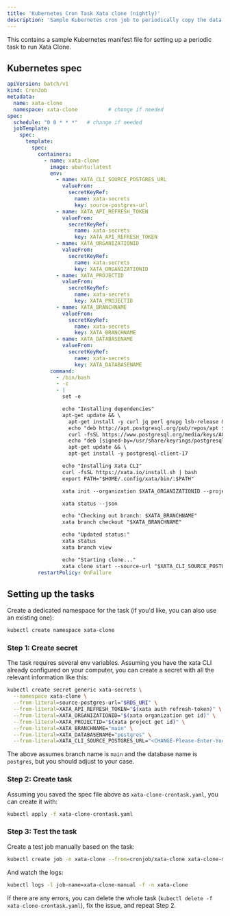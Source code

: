 ```yaml
---
title: 'Kubernetes Cron Task Xata clone (nightly)'
description: 'Sample Kubernetes cron job to periodically copy the data from production to your staging system.'
---
```


This contains a sample Kubernetes manifest file for setting up a periodic task to run Xata Clone.

## Kubernetes spec



```yaml
apiVersion: batch/v1
kind: CronJob
metadata:
  name: xata-clone
  namespace: xata-clone          # change if needed
spec:
  schedule: "0 0 * * *"   # change if needed
  jobTemplate:
    spec:
      template:
        spec:
          containers:
            - name: xata-clone
              image: ubuntu:latest
              env:
                - name: XATA_CLI_SOURCE_POSTGRES_URL
                  valueFrom:
                    secretKeyRef:
                      name: xata-secrets
                      key: source-postgres-url
                - name: XATA_API_REFRESH_TOKEN
                  valueFrom:
                    secretKeyRef:
                      name: xata-secrets
                      key: XATA_API_REFRESH_TOKEN
                - name: XATA_ORGANIZATIONID
                  valueFrom:
                    secretKeyRef:
                      name: xata-secrets
                      key: XATA_ORGANIZATIONID
                - name: XATA_PROJECTID
                  valueFrom:
                    secretKeyRef:
                      name: xata-secrets
                      key: XATA_PROJECTID
                - name: XATA_BRANCHNAME
                  valueFrom:
                    secretKeyRef:
                      name: xata-secrets
                      key: XATA_BRANCHNAME
                - name: XATA_DATABASENAME
                  valueFrom:
                    secretKeyRef:
                      name: xata-secrets
                      key: XATA_DATABASENAME
              command:
                - /bin/bash
                - -c
                - |
                  set -e

                  echo "Installing dependencies"
                  apt-get update && \
                    apt-get install -y curl jq perl gnupg lsb-release && \
                    echo "deb http://apt.postgresql.org/pub/repos/apt $(lsb_release -cs)-pgdg main" > /etc/apt/sources.list.d/pgdg.list && \
                    curl -fsSL https://www.postgresql.org/media/keys/ACCC4CF8.asc | gpg --dearmor -o /usr/share/keyrings/postgresql.gpg && \
                    echo "deb [signed-by=/usr/share/keyrings/postgresql.gpg] http://apt.postgresql.org/pub/repos/apt $(lsb_release -cs)-pgdg main" > /etc/apt/sources.list.d/pgdg.list && \
                    apt-get update && \
                    apt-get install -y postgresql-client-17

                  echo "Installing Xata CLI"
                  curl -fsSL https://xata.io/install.sh | bash
                  export PATH="$HOME/.config/xata/bin/:$PATH"

                  xata init --organization $XATA_ORGANIZATIONID --project $XATA_PROJECTID --database $XATA_DATABASENAME

                  xata status --json

                  echo "Checking out branch: $XATA_BRANCHNAME"
                  xata branch checkout "$XATA_BRANCHNAME"

                  echo "Updated status:"
                  xata status
                  xata branch view

                  echo "Starting clone..."
                  xata clone start --source-url "$XATA_CLI_SOURCE_POSTGRES_URL" --validation-mode=relaxed
          restartPolicy: OnFailure
```

## Setting up the tasks

Create a dedicated namespace for the task (if you'd like, you can also use an existing one):

```sh
kubectl create namespace xata-clone
```


### Step 1: Create secret

The task requires several env variables. Assuming you have the xata CLI already configured on your computer, you can create a secret with all the relevant information like this:


```sh
kubectl create secret generic xata-secrets \
  --namespace xata-clone \
  --from-literal=source-postgres-url="$RDS_URI" \
  --from-literal=XATA_API_REFRESH_TOKEN="$(xata auth refresh-token)" \
  --from-literal=XATA_ORGANIZATIONID="$(xata organization get id)" \
  --from-literal=XATA_PROJECTID="$(xata project get id)" \
  --from-literal=XATA_BRANCHNAME="main" \
  --from-literal=XATA_DATABASENAME="postgres" \
  --from-literal=XATA_CLI_SOURCE_POSTGRES_URL="<CHANGE-Please-Enter-Your-Source-Postgres-URL>"
```

The above assumes branch name is `main` and the database name is `postgres`, but you should adjust to your case.

### Step 2: Create task

Assuming you saved the spec file above as `xata-clone-crontask.yaml`, you can create it with:

```sh
kubectl apply -f xata-clone-crontask.yaml
```

### Step 3: Test the task

Create a test job manually based on the task:

```sh
kubectl create job -n xata-clone --from=cronjob/xata-clone xata-clone-manual
```

And watch the logs:

```sh
kubectl logs -l job-name=xata-clone-manual -f -n xata-clone
```

If there are any errors, you can delete the whole task (`kubectl delete -f xata-clone-crontask.yaml`), fix the issue, and repeat Step 2.
